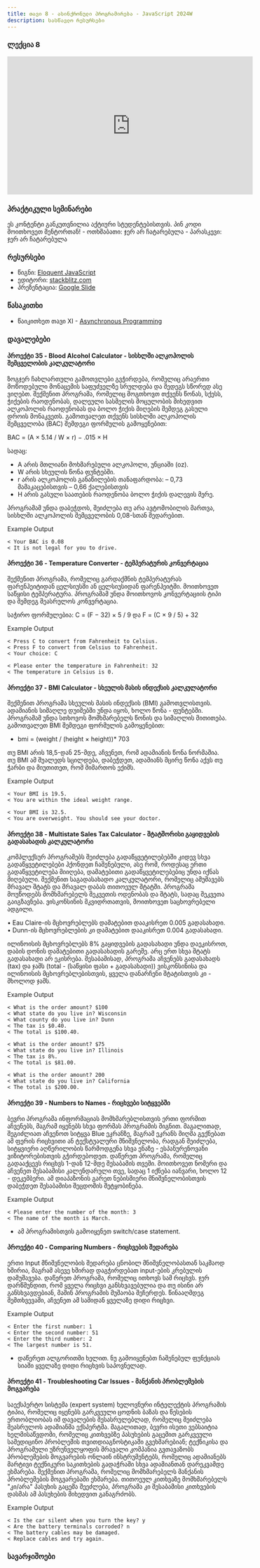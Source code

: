 ```yaml
---
title: თავი 8 - ასინქრონული პროგრამირება - JavaScript 2024W
description: სასწავლო რესურსები
---
```


### ლექცია 8

<iframe width="560" height="315" src="https://www.youtube.com/embed/1i5ipdxvxHI?si=ElLUqcCaBUEn6KsU" title="YouTube video player" frameborder="0" allow="accelerometer; autoplay; clipboard-write; encrypted-media; gyroscope; picture-in-picture; web-share" allowFullScreen></iframe>

### პრაქტიკული სემინარები

<Card>
  <PinCodeProtectedContent>
    <Locked>
      ეს კონტენტი განკუთვნილია აქტიური სტუდენტებისთვის. პინ კოდი მოითხოვეთ
      მენტორთან!
    </Locked>
    <Unlocked>
      - ოთხშაბათი: ჯერ არ ჩატარებულა 
      - პარასკევი: ჯერ არ ჩატარებულა
    </Unlocked>
  </PinCodeProtectedContent>
</Card>

### რესურსები

- წიგნი: [Eloquent JavaScript](https://eloquentjavascript.net/)
- ედიტორი: [stackblitz.com](https://stackblitz.com)
- პრეზენტაცია: [Google Slide](https://docs.google.com/presentation/d/1i3jTpJdIO-7x2LAlFSAbs8GpOaLQTLnQ98FdZRpyNzA/edit?usp=sharing)

### წასაკითხი

- წაიკითხეთ თავი XI - [Asynchronous Programming](https://eloquentjavascript.net/11_async.html)

### დავალებები

#### პროექტი 35 - Blood Alcohol Calculator - სისხლში ალკოჰოლის შემცველობის კალკულატორი
ზოგჯერ ჩახლართული გამოთვლები გვჭირდება, რომელიც არაერთი მოწოდებული მონაცემის საფუძველზე სრულდება და შედეგს სწორედ ასე ვიღებთ. შექმენით პროგრამა, რომელიც მოგთხოვთ თქვენს წონას, სქესს, ჭიქების რაოდენობას, დალეული სასმელის მოცულობის მიხედვით ალკოჰოლის რაოდენობას და ბოლო ჭიქის მიღების შემდეგ გასული დროის მონაკვეთს. გამოთვალეთ თქვენს სისხლში ალკოჰოლის შემცველობა (BAC) შემდეგი ფორმულის გამოყენებით:

BAC = (A × 5.14 / W × r) − .015 × H

სადაც:
* A არის მთლიანი მოხმარებული ალკოჰოლი, უნციაში (oz).
* W არის სხეულის წონა ფუნტებში.
* r არის ალკოჰოლის განაწილების თანაფარდობა:
– 0,73 მამაკაცებისთვის
– 0,66 ქალებისთვის
* H არის გასული საათების რაოდენობა ბოლო ჭიქის დალევის მერე.

პროგრამამ უნდა დაბეჭდოს, შეიძლება თუ არა ავტომობილის მართვა, სისხლში ალკოჰოლის შემცველობის 0,08-სთან შედარებით.

Example Output
```shell
< Your BAC is 0.08
< It is not legal for you to drive.
```

#### პროექტი 36 - Temperature Converter - ტემპერატურის კონვერტაცია
შექმენით პროგრამა, რომელიც გარდაქმნის ტემპერატურას ფარენჰეიტიდან ცელსიუსში ან ცელსიუსიდან ფარენჰეიტში. მოითხოვეთ საწყისი ტემპერატურა. პროგრამამ უნდა მოითხოვოს კონვერტაციის ტიპი და შემდეგ შეასრულოს კონვერტაცია.

საჭირო ფორმულებია: 
C = (F − 32) × 5 / 9
და
F = (C × 9 / 5) + 32

Example Output
```shell
< Press C to convert from Fahrenheit to Celsius.
< Press F to convert from Celsius to Fahrenheit.
< Your choice: C

< Please enter the temperature in Fahrenheit: 32
< The temperature in Celsius is 0.
```

#### პროექტი 37 - BMI Calculator - სხეულის მასის ინდექსის კალკულატორი
შექმენით პროგრამა სხეულის მასის ინდექსის (BMI) გამოთვლისთვის. ადამიანის სიმაღლე დუიმებში უნდა იყოს, ხოლო წონა - ფუნტებში. პროგრამამ უნდა სთხოვოს მომხმარებელს წონის და სიმაღლის მითითება. გამოთვალეთ BMI შემდეგი ფორმულის გამოყენებით: 

* bmi = (weight / (height × height))* 703

თუ BMI არის 18,5-დან 25-მდე, აჩვენეთ, რომ ადამიანის წონა ნორმაშია. თუ BMI ამ შუალედს სცილდება, დაბეჭდეთ, ადამიანს მცირე წონა აქვს თუ ჭარბი და მიუთითეთ, რომ მიმართოს ექიმს.


Example Output
```shell
< Your BMI is 19.5.
< You are within the ideal weight range.

< Your BMI is 32.5.
< You are overweight. You should see your doctor.
```

#### პროექტი 38 - Multistate Sales Tax Calculator - შტატშორისი გაყიდვების გადასახადის კალკულატორი
კომპლექსურ პროგრამებს შეიძლება გადაწყვეტილებებში კიდევ სხვა გადაწყვეტილებები ჰქონდეთ ჩაშენებული, ასე რომ, როდესაც ერთი გადაწყვეტილება მიიღება, დამატებითი გადაწყვეტილებებიც უნდა იქნას მიღებული. შექმენით საგადასახადო კალკულატორი, რომელიც ამუშავებს მრავალ შტატს და მრავალ დაბას თითოეულ შტატში. პროგრამა მოუწოდებს მომხმარებელს შეკვეთის ოდენობას და შტატს, სადაც შეკვეთა გაიგზავნება. ვისკონსინის მკვიდრთათვის, მოითხოვეთ საცხოვრებელი ადგილი.

• Eau Claire-ის მცხოვრებლებს დამატებით დააკისრეთ 0.005 გადასახადი.
• Dunn-ის მცხოვრებლების კი დამატებით დააკისრეთ 0.004 გადასახადი.

ილინოისის მცხოვრებლებს 8% გაყიდვების გადასახადი უნდა დაეკისროთ, დაბის დონის დამატებითი გადასახადის გარეშე. არც ერთ სხვა შტატს გადასახადი არ ეკისრება. შესაბამისად, პროგრამა აჩვენებს გადასახადს (tax) და ჯამს (total - (საწყისი ფასი + გადასახადი)) ვისკონსინისა და ილინოისის მცხოვრებლებისთვის, ყველა დანარჩენი შტატისთვის კი - მხოლოდ ჯამს.

Example Output
```shell
< What is the order amount? $100
< What state do you live in? Wisconsin
< What county do you live in? Dunn
< The tax is $0.40.
< The total is $100.40.

< What is the order amount? $75
< What state do you live in? Illinois
< The tax is 8%.
< The total is $81.00.

< What is the order amount? 200
< What state do you live in? California
< The total is $200.00.
```

#### პროექტი 39 - Numbers to Names - რიცხვები სიტყვებში
ბევრი პროგრამა ინფორმაციას მომხმარებლისთვის ერთი ფორმით აჩვენებს, მაგრამ იყენებს სხვა ფორმას პროგრამის შიგნით. მაგალითად, შეგიძლიათ აჩვენოთ სიტყვა Blue ეკრანზე, მაგრამ ეკრანს მიღმა გექნებათ ამ ფერის რიცხვითი ან ტექსტუალური მნიშვნელობა, რადგან შეიძლება, სიტყვიერი აღწერილობის წარმოდგენა სხვა ენაზე - ესპანურენოვანი ვიზიტორებისთვის გჭირდებოდეთ. დაწერეთ პროგრამა, რომელიც გადააქცევს რიცხვს 1-დან 12-მდე შესაბამის თვეში. მოითხოვეთ ნომერი და აჩვენეთ შესაბამისი კალენდარული თვე, სადაც 1 იქნება იანვარი, ხოლო 12 - დეკემბერი. ამ დიაპაზონის გარეთ ნებისმიერი მნიშვნელობისთვის დაბეჭდეთ შესაბამისი შეცდომის შეტყობინება.

Example Output
```shell
< Please enter the number of the month: 3
< The name of the month is March.
```

* ამ პროგრამისთვის გამოიყენეთ switch/case statement.

#### პროექტი 40 - Comparing Numbers - რიცხვების შედარება
ერთი Input მნიშვნელობის შედარება ცნობილ მნიშვნელობასთან საკმაოდ ხშირია, მაგრამ ასევე ხშირად დაგჭირდებათ input-ების კრებულის დამუშავება. დაწერეთ პროგრამა, რომელიც ითხოვს სამ რიცხვს. ჯერ დარწმუნდით, რომ ყველა რიცხვი განსხვავებულია და თუ ისინი არ განსხვავდებიან, მაშინ პროგრამის მუშაობა შეჩერდეს. წინააღმდეგ შემთხვევაში, აჩვენეთ ამ სამიდან ყველაზე დიდი რიცხვი.

Example Output
```shell
< Enter the first number: 1
< Enter the second number: 51
< Enter the third number: 2
< The largest number is 51.
```

* დაწერეთ ალგორითმი ხელით. ნუ გამოიყენებთ ჩაშენებულ ფუნქციას სიაში ყველაზე დიდი რიცხვის საპოვნელად.

#### პროექტი 41 - Troubleshooting Car Issues - მანქანის პრობლემების მოგვარება
საექსპერტო სისტემა (expert system) ხელოვნური ინტელექტის პროგრამის ტიპია, რომელიც იყენებს გარკვეული ცოდნის ბაზას და წესების ერთობლიობას იმ დავალების შესასრულებლად, რომელიც შეიძლება შეასრულოს ადამიანმა ექსპერტმა. მაგალითად, ბევრი ისეთი ვებსაიტია ხელმისაწვდომი, რომელიც კითხვებზე პასუხების გაცემით გარკვეული სამედიცინო პრობლემის თვითდიაგნოსტიკაში გვეხმარებიან; ტექნიკისა და პროგრამული უზრუნველყოფის მრავალი კომპანია გვთავაზობს პრობლემების მოგვარების ონლაინ ინსტრუმენტებს, რომელიც ადამიანებს მარტივი ტექნიკური საკითხების გადაჭრაში სხვა ადამიანთან დარეკვამდე ეხმარება. შექმენით პროგრამა, რომელიც მომხმარებელს მანქანის პრობლემების მოგვარებაში ეხმარება. თითოეულ კითხვაზე მომხმარებელს "კი/არა" პასუხის გაცემა შეეძლება, პროგრამა კი შესაბამისი კითხვების დასმას ამ პასუხების მიხედვით განაგრძობს.

Example Output
```shell
< Is the car silent when you turn the key? y
< Are the battery terminals corroded? n
< The battery cables may be damaged.
< Replace cables and try again.
```

### სავარჯიშოები
